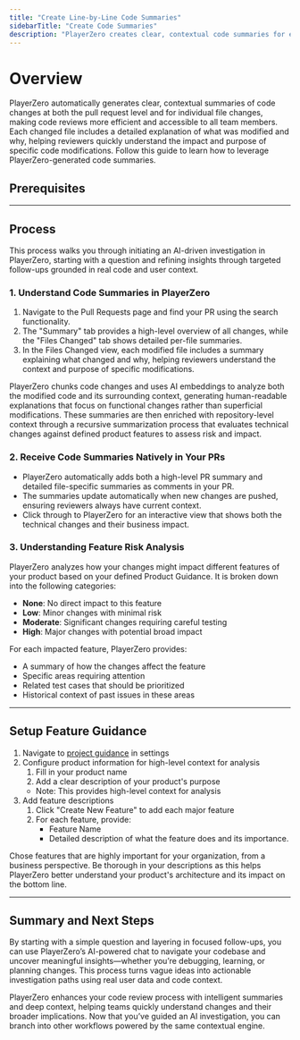 ```yaml
---
title: "Create Line-by-Line Code Summaries"
sidebarTitle: "Create Code Summaries"
description: "PlayerZero creates clear, contextual code summaries for each change, helping teams understand what changed, why it matters, and how it impacts the system."
---
```



# Overview

PlayerZero automatically generates clear, contextual summaries of code changes at both the pull request level and for individual file changes, making code reviews more efficient and accessible to all team members. Each changed file includes a detailed explanation of what was modified and why, helping reviewers quickly understand the impact and purpose of specific code modifications. Follow this guide to learn how to leverage PlayerZero-generated code summaries.

## Prerequisites

<SourceControlManagement/>

---

## Process

This process walks you through initiating an AI-driven investigation in PlayerZero, starting with a question and refining insights through targeted follow-ups grounded in real code and user context.

### 1. Understand Code Summaries in PlayerZero
1. Navigate to the Pull Requests page and find your PR using the search functionality.
2. The "Summary" tab provides a high-level overview of all changes, while the "Files Changed" tab shows detailed per-file summaries.
3. In the Files Changed view, each modified file includes a summary explaining what changed and why, helping reviewers understand the context and purpose of specific modifications.

<Tip> PlayerZero chunks code changes and uses AI embeddings to analyze both the modified code and its surrounding context, generating human-readable explanations that focus on functional changes rather than superficial modifications. These summaries are then enriched with repository-level context through a recursive summarization process that evaluates technical changes against defined product features to assess risk and impact. </Tip>

### 2. Receive Code Summaries Natively in Your PRs
- PlayerZero automatically adds both a high-level PR summary and detailed file-specific summaries as comments in your PR.
- The summaries update automatically when new changes are pushed, ensuring reviewers always have current context.
- Click through to PlayerZero for an interactive view that shows both the technical changes and their business impact.

### 3. Understanding Feature Risk Analysis

PlayerZero analyzes how your changes might impact different features of your product based on your defined Product Guidance. It is broken down into the following categories:

- **None**: No direct impact to this feature
- **Low**: Minor changes with minimal risk
- **Moderate**: Significant changes requiring careful testing
- **High**: Major changes with potential broad impact

For each impacted feature, PlayerZero provides:

- A summary of how the changes affect the feature
- Specific areas requiring attention
- Related test cases that should be prioritized
- Historical context of past issues in these areas

---

## Setup Feature Guidance

1. Navigate to [project guidance](https://go.playerzero.app/setting/guidance) in settings
2. Configure product information for high-level context for analysis
    1. Fill in your product name
    2. Add a clear description of your product's purpose
    - Note: This provides high-level context for analysis
3. Add feature descriptions
    1. Click "Create New Feature" to add each major feature
    2. For each feature, provide:
        - Feature Name
        - Detailed description of what the feature does and its importance. 

<Note> Chose features that are highly important for your organization, from a business perspective. Be thorough in your descriptions as this helps PlayerZero better understand your product's architecture and its impact on the bottom line. </Note>

---

## Summary and Next Steps

By starting with a simple question and layering in focused follow-ups, you can use PlayerZero’s AI-powered chat to navigate your codebase and uncover meaningful insights—whether you’re debugging, learning, or planning changes. This process turns vague ideas into actionable investigation paths using real user data and code context.

PlayerZero enhances your code review process with intelligent summaries and deep context, helping teams quickly understand changes and their broader implications. Now that you’ve guided an AI investigation, you can branch into other workflows powered by the same contextual engine.

